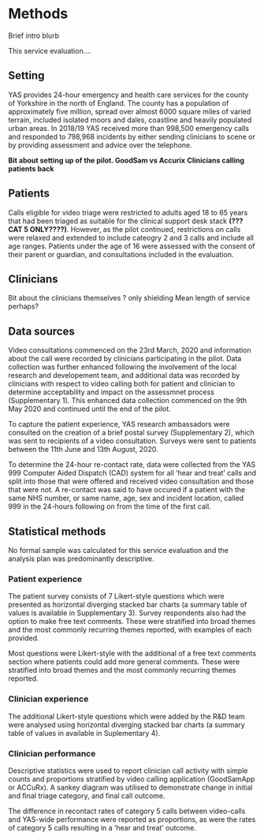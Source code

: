# Methods {-}

Brief intro blurb

This service evaluation....



## Setting

YAS provides 24-hour emergency and health care services for the county of Yorkshire in the north of England. The county has a population of approximately five million, spread over almost 6000 square miles of varied terrain, included isolated moors and dales, coastline and heavily populated urban areas. In 2018/19 YAS received more than 998,500 emergency calls and responded to 798,968 incidents by either sending clinicians to scene or by providing assessment and advice over the telephone.


**Bit about setting up of the pilot. GoodSam vs Accurix**
**Clinicians calling patients back**

## Patients

Calls eligible for video triage were restricted to adults aged 18 to 65 years that had been triaged as suitable for the clinical support desk stack **(???CAT 5 ONLY????)**. However, as the pilot continued, restrictions on calls were relaxed and extended to include cateogry 2 and 3 calls and include all age ranges. Patients under the age of 16 were assessed with the consent of their parent or guardian, and consultations included in the evaluation.

## Clinicians

Bit about the clinicians themselves ? only shielding
Mean length of service perhaps?

 

## Data sources

Video consultations commenced on the 23rd March, 2020 and information about the call were recorded by clinicians participating in the pilot. Data collection was further enhanced following the involvement of the local research and developement team, and additional data was recorded by clinicians with respect to video calling both for patient and clinician to determine acceptability and impact on the assessmnet process (Supplementary 1). This enhanced data collection commenced on the 9th May 2020 and continued until the end of the pilot.

To capture the patient experience, YAS research ambassadors were consulted on the creation of a brief postal survey (Supplementary 2), which was sent to recipients of a video consultation. Surveys were sent to patients between the 11th June and 13th August, 2020. 

To determine the 24-hour re-contact rate, data were collected from the YAS 999 Computer Aided Dispatch (CAD) system for all ‘hear and treat’ calls and split into those that were offered and received video consultation and those that were not. A re-contact was said to have occured if a patient with the same NHS number, or same name, age, sex and incident location, called 999 in the 24-hours following on from the time of the first call.


## Statistical methods

No formal sample was calculated for this service evaluation and the analysis plan was predominantly descriptive.

### Patient experience

The patient survey consists of 7 Likert-style questions which were presented as horizontal diverging stacked bar charts (a summary table of values is available in Supplementary 3). Survey respondents also had the option to make free text comments. These were stratified into broad themes and the most commonly recurring themes reported, with examples of each provided.

Most questions were Likert-style with the additional of a free text comments section where patients could add more general comments. These were stratified into broad themes and the most commonly recurring themes reported.

### Clinician experience
The additional Likert-style questions which were added by the R&D team were analysed using horizontal diverging stacked bar charts (a summary table of values in available in Suplementary 4).

### Clinician performance

Descriptive statistics were used to report clinician call activity with simple counts and proportions stratified by video calling application (GoodSamApp or ACCuRx). A sankey diagram was utilised to demonstrate change in initial and final triage category, and final call outcome.

The difference in recontact rates of category 5 calls between video-calls and YAS-wide performance were reported as proportions, as were the rates of category 5 calls resulting in a 'hear and treat' outcome.
